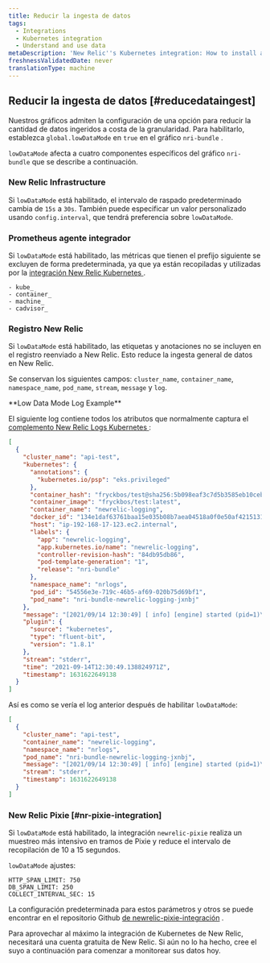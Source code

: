 ```yaml
---
title: Reducir la ingesta de datos
tags:
  - Integrations
  - Kubernetes integration
  - Understand and use data
metaDescription: 'New Relic''s Kubernetes integration: How to install and activate the integration, and what data is reported.'
freshnessValidatedDate: never
translationType: machine
---
```


## Reducir la ingesta de datos [#reducedataingest]

Nuestros gráficos admiten la configuración de una opción para reducir la cantidad de datos ingeridos a costa de la granularidad. Para habilitarlo, establezca `global.lowDataMode` en `true` en el gráfico `nri-bundle` .

`lowDataMode` afecta a cuatro componentes específicos del gráfico `nri-bundle` que se describe a continuación.

### New Relic Infrastructure

Si `lowDataMode` está habilitado, el intervalo de raspado predeterminado cambia de `15s` a `30s`. También puede especificar un valor personalizado usando `config.interval`, que tendrá preferencia sobre `lowDataMode`.

### Prometheus agente integrador

Si `lowDataMode` está habilitado, las métricas que tienen el prefijo siguiente se excluyen de forma predeterminada, ya que ya están recopiladas y utilizadas por la [integración New Relic Kubernetes ](/docs/integrations/kubernetes-integration/understand-use-data/find-use-your-kubernetes-data/#event-types).

```
- kube_
- container_
- machine_
- cadvisor_
```

### Registro New Relic

Si `lowDataMode` está habilitado, las etiquetas y anotaciones no se incluyen en el registro reenviado a New Relic. Esto reduce la ingesta general de datos en New Relic.

Se conservan los siguientes campos: `cluster_name`, `container_name`, `namespace_name`, `pod_name`, `stream`, `message` y `log`.

<DNT>
  **Low Data Mode Log Example**
</DNT>

El siguiente log contiene todos los atributos que normalmente captura el [complemento New Relic Logs Kubernetes ](/docs/logs/forward-logs/kubernetes-plugin-log-forwarding/):

```json
[
  {
    "cluster_name": "api-test",
    "kubernetes": {
      "annotations": {
        "kubernetes.io/psp": "eks.privileged"
      },
      "container_hash": "fryckbos/test@sha256:5b098eaf3c7d5b3585eb10cebee63665b6208bea31ef31a3f0856c5ffdda644b",
      "container_image": "fryckbos/test:latest",
      "container_name": "newrelic-logging",
      "docker_id": "134e1daf63761baa15e035b08b7aea04518a0f0e50af4215131a50c6a379a072",
      "host": "ip-192-168-17-123.ec2.internal",
      "labels": {
        "app": "newrelic-logging",
        "app.kubernetes.io/name": "newrelic-logging",
        "controller-revision-hash": "84db95db86",
        "pod-template-generation": "1",
        "release": "nri-bundle"
      },
      "namespace_name": "nrlogs",
      "pod_id": "54556e3e-719c-46b5-af69-020b75d69bf1",
      "pod_name": "nri-bundle-newrelic-logging-jxnbj"
    },
    "message": "[2021/09/14 12:30:49] [ info] [engine] started (pid=1)\n",
    "plugin": {
      "source": "kubernetes",
      "type": "fluent-bit",
      "version": "1.8.1"
    },
    "stream": "stderr",
    "time": "2021-09-14T12:30:49.138824971Z",
    "timestamp": 1631622649138
  }
]
```

Así es como se vería el log anterior después de habilitar `lowDataMode`:

```json
[
  {
    "cluster_name": "api-test",
    "container_name": "newrelic-logging",
    "namespace_name": "nrlogs",
    "pod_name": "nri-bundle-newrelic-logging-jxnbj",
    "message": "[2021/09/14 12:30:49] [ info] [engine] started (pid=1)\n",
    "stream": "stderr",
    "timestamp": 1631622649138
  }
]
```

### New Relic Pixie [#nr-pixie-integration]

Si `lowDataMode` está habilitado, la integración `newrelic-pixie` realiza un muestreo más intensivo en tramos de Pixie y reduce el intervalo de recopilación de 10 a 15 segundos.

`lowDataMode` ajustes:

```
HTTP_SPAN_LIMIT: 750
DB_SPAN_LIMIT: 250
COLLECT_INTERVAL_SEC: 15
```

La configuración predeterminada para estos parámetros y otros se puede encontrar en el repositorio Github [de newrelic-pixie-integración](https://github.com/newrelic/newrelic-pixie-integration) .

Para aprovechar al máximo la integración de Kubernetes de New Relic, necesitará una cuenta gratuita de New Relic. Si aún no lo ha hecho, cree el suyo a continuación para comenzar a monitorear sus datos hoy.